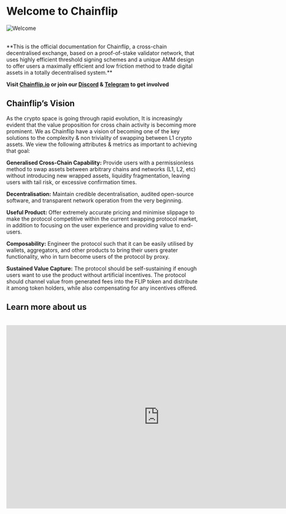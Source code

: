 
# Welcome to Chainflip

![Welcome](/concepts/welcome.png)

<br />
**This is the official documentation for Chainflip, a cross-chain decentralised exchange,
based on a proof-of-stake validator network, that uses highly efficient threshold
signing schemes and a unique AMM design to offer users a maximally efficient and
low friction method to trade digital assets in a totally decentralised system.**

**Visit [Chainflip.io](https://chainflip.io/) or join our [Discord](https://discord.gg/45DjMFA3Fu) & [Telegram](https://t.me/chainflip_io_chat) to get involved**

## Chainflip’s Vision

As the crypto space is going through rapid evolution, It is increasingly evident that the value proposition for cross chain activity is becoming more prominent. We as Chainflip have a vision of becoming one of the key solutions to the complexity & non triviality of swapping between L1 crypto assets. We view the following attributes & metrics as important to achieving that goal:

**Generalised Cross-Chain Capability:** Provide users with a permissionless method to swap assets between arbitrary chains and networks (L1, L2, etc) without introducing new wrapped assets, liquidity fragmentation, leaving users with tail risk, or excessive confirmation times.

**Decentralisation:** Maintain credible decentralisation, audited open-source software, and transparent network operation from the very beginning.

**Useful Product:** Offer extremely accurate pricing and minimise slippage to make the protocol competitive within the current swapping protocol market, in addition to focusing on the user experience and providing value to end-users.

**Composability:** Engineer the protocol such that it can be easily utilised by wallets, aggregators, and other products to bring their users greater functionality, who in turn become users of the protocol by proxy.

**Sustained Value Capture:** The protocol should be self-sustaining if enough users want to use the product without artificial incentives. The protocol should channel value from generated fees into the FLIP token and distribute it among token holders, while also compensating for any incentives offered.

## Learn more about us

<br />

<iframe
  width="800"
  height="480"
  src="https://youtube.com/embed/V1TG08BeYvQ"
  frameBorder="0"
  allow="autoplay; encrypted-media"
  allowFullScreen
  alt=""
/>

For further information on our Protocol Design and what we are building here at Chainflip Labs, please read below:

- Read our [White paper](https://chainflip.io/whitepaper.pdf) 📑
- Read our [Light paper](https://chainflip.io/lightpaper.pdf) 📄
- [Thesis and Introduction](thesis-and-introduction.md)

We are also actively contributing to our community members through our [blog](https://blog.chainflip.io). Here we post updates on our protocol design implementations as well as development updates from our CTO. Occasionally we also contribute to the wider crypto community with relevant write ups on the space.

### Podcasts & Spaces

- [Delphi Podcast](https://members.delphidigital.io/reports/simon-harman-exploring-chainflips-cross-chain-native-amm/)
- [Zoomer JD Interviews](https://podcasts.apple.com/dk/podcast/zoomerjd-interviews-14-simon-harman/id1517044959?i=1000526213082)
- [Crypto Unstacked](https://www.cryptounstacked.com/deep-dive-chainflip-how-to-design-for-frictionless-cryptocurrency-swaps/#play)
- [Where are we in the Market Cycle?](https://twitter.com/i/spaces/1DXxyvOkvYdKM)

## Community

Join our vibrant community to help steer the initial direction and development of Chainflip:

[Discord](https://discord.gg/45DjMFA3Fu)\
[Telegram](https://t.me/chainflip_io_chat)\
[Twitter](https://twitter.com/chainflip)

For those that want to really want to showcase their support and become part of our active community, head on over to our [Flippy](https://blog.chainflip.io/flippy/) Collection, grab one and get it verified on our Discord.&#x20;
